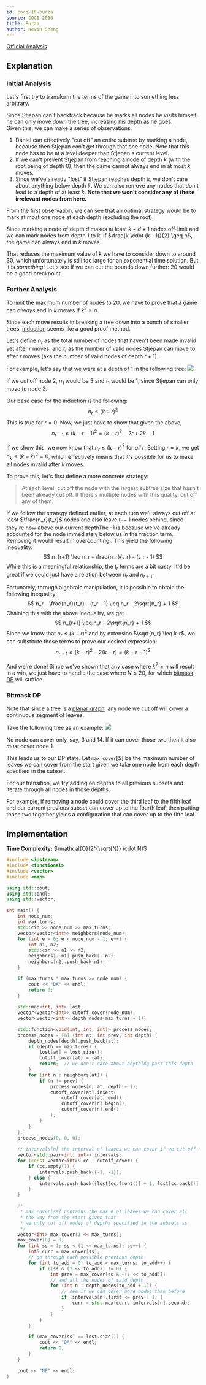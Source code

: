 ```yaml
---
id: coci-16-burza
source: COCI 2016
title: Burza
author: Kevin Sheng
---
```


[Official Analysis](https://github.com/mostafa-saad/MyCompetitiveProgramming/blob/master/Olympiad/COCI/official/2017/contest2_solutions/solutions.pdf)

## Explanation

### Initial Analysis

Let's first try to transform the terms of the game into something less arbitrary.

Since Stjepan can't backtrack because he marks all nodes he visits himself, he
can only move *down* the tree, increasing his depth as he goes.  
Given this, we can make a series of observations:
1. Daniel can effectively "cut off" an entire subtree by marking a node, because
   then Stjepan can't get through that one node. Note that this node has to be at a level
   deeper than Stjepan's current level.
2. If we can't prevent Stjepan from reaching a node of depth $k$ (with the root being of
   depth $0$), then the game cannot always end in at most $k$ moves.
3. Since we've already "lost" if Stjepan reaches depth $k$, we don't care about anything
   below depth $k$. We can also remove any nodes that don't lead to a depth of at least $k$.
   **Note that we won't consider any of these irrelevant nodes from here.**

From the first observation, we can see that an optimal strategy would be to mark
at most one node at each depth (excluding the root).

Since marking a node of depth $d$ makes at least $k - d + 1$ nodes off-limit and
we can mark nodes from depth $1$ to $k$, if $\frac{k \cdot (k - 1)}{2} \geq n$,
the game can always end in $k$ moves.

That reduces the maximum value of $k$ we have to consider down to around 30, which
unfortunately is still too large for an exponential time solution. But it is
*something*! Let's see if we can cut the bounds down further: 20 would be a good breakpoint.

### Further Analysis

To limit the maximum number of nodes to 20, we have to prove that a game can *always*
end in $k$ moves if $k^2 \geq n$.

Since each move results in breaking a tree down into a bunch of smaller trees,
[induction](https://en.wikipedia.org/wiki/Mathematical_induction) seems like a good proof method.

Let's define $n_r$ as the total number of nodes that haven't been made invalid yet
after $r$ moves, and $t_r$ as the number of valid nodes Stjepan
can move to after $r$ moves (aka the number of valid nodes of depth $r+1$).

For example, let's say that we were at a depth of 1 in the following tree:
![](<coci-16-burza/fork.png>)

If we cut off node 2, $n_1$ would be 3 and
$t_1$ would be 1, since Stjepan can only move to node 3.

Our base case for the induction is the following:
$$
n_r \leq (k-r)^2
$$
This is true for $r=0$. Now, we just have to show that given the above,
$$
n_{r+1} \leq (k-r-1)^2 = (k-r)^2 - 2r + 2k - 1
$$

If we show this, we now know that $n_r \leq (k-r)^2$ for *all* $r$.
Setting $r=k$, we get $n_k \leq (k-k)^2=0$, which effectively means that it's possible
for us to make all nodes invalid after $k$ moves.

To prove this, let's first define a more concrete strategy:

> At each level, cut off the node with the largest subtree size that hasn't been already
> cut off. If there's multiple nodes with this quality, cut off any of them.

If we follow the strategy defined earlier, at each turn we'll always cut off at least $\frac{n_r}{t_r}$
nodes and also leave $t_r - 1$ nodes behind, since they're now above our current depth<Asterisk>The -1 is
because we've already accounted for the node immediately below us in the fraction term.
Removing it would result in overcounting.</Asterisk>.
This yield the following inequality:
$$
n_{r+1} \leq n_r - \frac{n_r}{t_r} - (t_r - 1)
$$
While this is a meaningful relationship, the $t_r$ terms are a bit nasty.
It'd be great if we could just have a relation between $n_r$ and $n_{r+1}$.

Fortunately, through algebraic manipulation, it is possible to obtain the following inequality:
$$
n_r - \frac{n_r}{t_r} - (t_r - 1) \leq n_r - 2\sqrt{n_r} + 1
$$
Chaining this with the above inequality, we get
$$
n_{r+1} \leq n_r - 2\sqrt{n_r} + 1
$$
Since we know that $n_r \leq (k-r)^2$ and by extension $\sqrt{n_r} \leq k-r$, we can substitute
those terms to prove our desired expression:
$$
n_{r+1} \leq (k-r)^2-2(k-r)=(k-r-1)^2
$$

And we're done! Since we've shown that any case where $k^2 \geq n$ will result in a win, we just
have to handle the case where $N \leq 20$, for which
[bitmask DP](https://usaco.guide/gold/dp-bitmasks) will suffice.

### Bitmask DP

Note that since a tree is a [planar graph](https://en.wikipedia.org/wiki/Planar_graph),
any node we cut off will cover a continuous segment of leaves.

Take the following tree as an example:
![](<coci-16-burza/tree.png>)

No node can cover only, say, 3 and 14. If it can cover those two then it also *must*
cover node 1.

This leads us to our DP state. Let $\texttt{max\_cover}[S]$ be the maximum number of
leaves we can cover from the start given we take one node from each depth specified
in the subset.

For our transition, we try adding on depths to all previous subsets and iterate through
all nodes in those depths.

For example, if removing a node could cover the third leaf to the fifth leaf and our
current previous subset can cover up to the fourth leaf, then putting those two together
yields a configuration that can cover up to the fifth leaf.

## Implementation

**Time Complexity:** $\mathcal{O}(2^{\sqrt{N}} \cdot N)$

<LanguageSection>
<CPPSection>

```cpp
#include <iostream>
#include <functional>
#include <vector>
#include <map>

using std::cout;
using std::endl;
using std::vector;

int main() {
	int node_num;
	int max_turns;
	std::cin >> node_num >> max_turns;
	vector<vector<int>> neighbors(node_num);
	for (int e = 0; e < node_num - 1; e++) {
		int n1, n2;
		std::cin >> n1 >> n2;
		neighbors[--n1].push_back(--n2);
		neighbors[n2].push_back(n1);
	}

	if (max_turns * max_turns >= node_num) {
		cout << "DA" << endl;
		return 0;
	}
 
	std::map<int, int> lost;
	vector<vector<int>> cutoff_cover(node_num);
	vector<vector<int>> depth_nodes(max_turns + 1);

	std::function<void(int, int, int)> process_nodes;
	process_nodes = [&] (int at, int prev, int depth) {
		depth_nodes[depth].push_back(at);
		if (depth == max_turns) {
			lost[at] = lost.size();
			cutoff_cover[at] = {at};
			return;  // we don't care about anything past this depth
		}
		for (int n : neighbors[at]) {
			if (n != prev) {
				process_nodes(n, at, depth + 1);
				cutoff_cover[at].insert(
					cutoff_cover[at].end(),
					cutoff_cover[n].begin(),
					cutoff_cover[n].end()
				);
			}
		}
	};
	process_nodes(0, 0, 0);
	
	// intervals[n] the interval of leaves we can cover if we cut off node n
	vector<std::pair<int, int>> intervals;
	for (const vector<int>& cc : cutoff_cover) {
		if (cc.empty()) {
			intervals.push_back({-1, -1});
		} else {
			intervals.push_back({lost[cc.front()] + 1, lost[cc.back()] + 1});
		}
	}

	/*
	 * max_cover[ss] contains the max # of leaves we can cover all
	 * the way from the start given that
	 * we only cut off nodes of depths specified in the subsets ss
	 */
	vector<int> max_cover(1 << max_turns);
	max_cover[0] = 0;
	for (int ss = 1; ss < (1 << max_turns); ss++) {
		int& curr = max_cover[ss];
		// go through each possible previous depth
		for (int to_add = 0; to_add < max_turns; to_add++) {
			if ((ss & (1 << to_add)) != 0) {
				int prev = max_cover[ss & ~(1 << to_add)];
				// and all the nodes of said depth
				for (int n : depth_nodes[to_add + 1]) {
					// see if we can cover more nodes than before
					if (intervals[n].first <= prev + 1) {
						curr = std::max(curr, intervals[n].second);
					}
				}
			}
		}

		if (max_cover[ss] == lost.size()) {
			cout << "DA" << endl;
			return 0;
		}
	}

	cout << "NE" << endl;
}
```

</CPPSection>
</LanguageSection>
